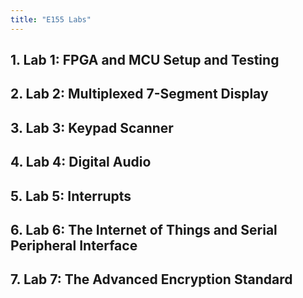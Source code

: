 ```yaml
---
title: "E155 Labs"
---
```

## 1. Lab 1: FPGA and MCU Setup and Testing
## 2. Lab 2: Multiplexed 7-Segment Display
## 3. Lab 3: Keypad Scanner
## 4. Lab 4: Digital Audio
## 5. Lab 5: Interrupts
## 6. Lab 6: The Internet of Things and Serial Peripheral Interface
## 7. Lab 7: The Advanced Encryption Standard